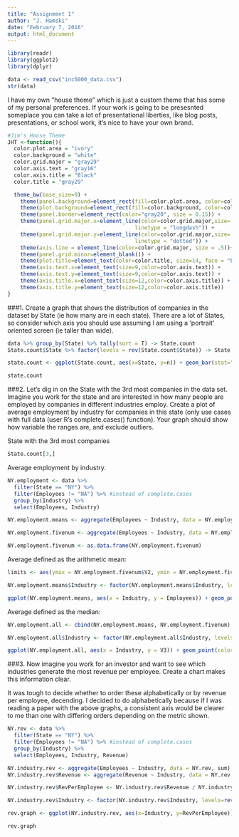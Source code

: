 ```yaml
---
title: "Assignment 1"
author: "J. Hamski"
date: "February 7, 2016"
output: html_document
---
```

```r
library(readr)
library(ggplot2)
library(dplyr)
```


```r
data <- read_csv("inc5000_data.csv")
str(data)
```

I have my own "house theme" which is just a custom theme that has some of my personal preferences. If your work is going to be presesnted someplace you can take a lot of presentational liberties, like blog posts, presentations, or school work, it's nice to have your own brand. 
```r
#Jim's House Theme
JHT <-function(){
  color.plot.area = "ivory"
  color.background = "white"
  color.grid.major = "gray29"
  color.axis.text = "gray16"
  color.axis.title = "Black"
  color.title = "gray29"

  theme_bw(base_size=9) +
    theme(panel.background=element_rect(fill=color.plot.area, color=color.plot.area)) +
    theme(plot.background=element_rect(fill=color.background, color=color.background)) +
    theme(panel.border=element_rect(color="gray20", size = 0.15)) +
    theme(panel.grid.major.x=element_line(color=color.grid.major,size=.25, 
                                        linetype = "longdash")) +
    theme(panel.grid.major.y=element_line(color=color.grid.major,size=.25, 
                                        linetype = "dotted")) + 
    theme(axis.line = element_line(color=color.grid.major, size = .5))+
    theme(panel.grid.minor=element_blank()) +
    theme(plot.title=element_text(color=color.title, size=14, face = "bold")) +
    theme(axis.text.x=element_text(size=9,color=color.axis.text)) +
    theme(axis.text.y=element_text(size=9,color=color.axis.text)) +
    theme(axis.title.x=element_text(size=12,color=color.axis.title)) +
    theme(axis.title.y=element_text(size=12,color=color.axis.title)) 
}
```

###1. Create a graph that shows the distribution of companies in the dataset by State (ie how many are in each state). There are a lot of States, so consider which axis you should use assuming I am using a ‘portrait’ oriented screen (ie taller than wide). 

```r
data %>% group_by(State) %>% tally(sort = T) -> State.count
State.count$State %>% factor(levels = rev(State.count$State)) -> State.count$State 

state.count <- ggplot(State.count, aes(x=State, y=n)) + geom_bar(stat="identity", color = "black", alpha=0.25, position = position_dodge(width = 0,5)) + labs(title="Distribution of companies in the dataset by state", y="Number of Companies", x="State") + coord_flip() + JHT()

state.count
```

###2. Let’s dig in on the State with the 3rd most companies in the data set. Imagine you work for the state and are interested in how many people are employed by companies in different industries employ. Create a plot of average employment by industry for companies in this state (only use cases with full data (user R’s complete.cases() function). Your graph should show how variable the ranges are, and exclude outliers. 

State with the 3rd most companies
```r
State.count[3,]
```

Average employment by industry.
```r
NY.employment <- data %>% 
  filter(State == "NY") %>%
  filter(Employees != "NA") %>% #instead of complete.cases
  group_by(Industry) %>%
  select(Employees, Industry)

NY.employment.means <- aggregate(Employees ~ Industry, data = NY.employment, mean)

NY.employment.fivenum <- aggregate(Employees ~ Industry, data = NY.employment, FUN=fivenum)$Employees

NY.employment.fivenum <- as.data.frame(NY.employment.fivenum)
```
Average defined as the arithmetic mean:
```r
limits <- aes(ymax = NY.employment.fivenum$V2, ymin = NY.employment.fivenum$V4)

NY.employment.means$Industry <- factor(NY.employment.means$Industry, levels=rev(NY.employment.means$Industry))

ggplot(NY.employment.means, aes(x = Industry, y = Employees)) + geom_point(color = "red") + coord_flip() + geom_errorbar(limits) + JHT()
```

Average defined as the median:
```r
NY.employment.all <- cbind(NY.employment.means, NY.employment.fivenum)

NY.employment.all$Industry <- factor(NY.employment.all$Industry, levels=rev(NY.employment.all$Industry))

ggplot(NY.employment.all, aes(x = Industry, y = V3)) + geom_point(color = "red") + coord_flip() + geom_errorbar(limits) + JHT()
```


###3. Now imagine you work for an investor and want to see which industries generate the most revenue per employee. Create a chart makes this information clear. 

It was tough to decide whether to order these alphabetically or by revenue per employee, decending. I decided to do alphabetically because if I was reading a paper with the above graphs, a consistent axis would be clearer to me than one with differing orders depending on the metric shown. 

```r
NY.rev <- data %>% 
  filter(State == "NY") %>%
  filter(Employees != "NA") %>% #instead of complete.cases
  group_by(Industry) %>%
  select(Employees, Industry, Revenue)

NY.industry.rev <- aggregate(Employees ~ Industry, data = NY.rev, sum)
NY.industry.rev$Revenue <- aggregate(Revenue ~ Industry, data = NY.rev, sum)$Revenue

NY.industry.rev$RevPerEmployee <- NY.industry.rev$Revenue / NY.industry.rev$Employees

NY.industry.rev$Industry <- factor(NY.industry.rev$Industry, levels=rev(NY.industry.rev$Industry))
```

```r
rev.graph <- ggplot(NY.industry.rev, aes(x=Industry, y=RevPerEmployee)) + geom_bar(stat="identity", color = "black", alpha=0.25, position = position_dodge(width = 3)) + labs(title="Revenue Per Employee for each Industry", y="Revenue Employee", x="Industry") + coord_flip() + JHT()

rev.graph
```

